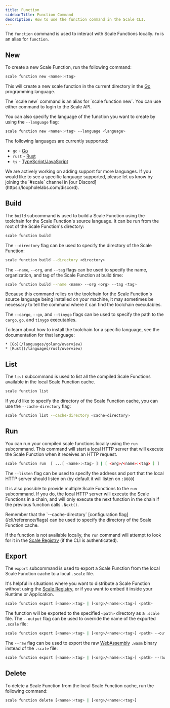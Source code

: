 ```yaml
---
title: Function
sidebarTitle: Function Command
description: How to use the function command in the Scale CLI.
---
```


The `function` command is used to interact with Scale Functions locally. `fn` is an alias for `function`.

## New

To create a new Scale Function, run the following command:

```bash
scale function new <name>:<tag>
```

This will create a new scale function in the current directory in the [Go](https://golang.org/) programming language.

<Info>
    The `scale new` command is an alias for `scale function new`. You can use either command to login to the Scale API.
</Info>

You can also specify the language of the function you want to create by using the `--language` flag:

```bash
scale function new <name>:<tag> --language <language>
```

The following languages are currently supported:

  * `go` - [Go](/languages/golang/overview)
  * `rust` - [Rust](/languages/rust/overview)
  * `ts` - [TypeScript/JavaScript](/languages/javascript-typescript/overview)

<Note>
    We are actively working on adding support for more languages. If you would like to see a specific language supported, please let
    us know by joining the `#scale` channel in [our Discord](https://loopholelabs.com/discord).
</Note>

## Build

The `build` subcommand is used to build a Scale Function using the toolchain for the Scale Function's source language. It can be
run from the root of the Scale Function's directory:

```bash
scale function build
```

The `--directory` flag can be used to specify the directory of the Scale Function:

```bash
scale function build --directory <directory>
```

The `--name`, `--org`, and `--tag` flags can be used to specify the name, organization, and tag of the Scale Function at build time:

```bash
scale function build --name <name> --org <org> --tag <tag>
```

Because this command relies on the toolchain for the Scale Function's source language being installed on your machine, it may sometimes
be necessary to tell the command where it can find the toolchain executables.

The `--cargo`, `--go`, and `--tinygo` flags can be used to specify the path to the `cargo`, `go`, and `tinygo` executables.

<Note>
    To learn about how to install the toolchain for a specific language, see the documentation for that language:

    * [Go](/languages/golang/overview)
    * [Rust](/languages/rust/overview)
</Note>

## List

The `list` subcommand is used to list all the compiled Scale Functions available in the local Scale Function cache.

```bash
scale function list
```

If you'd like to specify the directory of the Scale Function cache, you can use the `--cache-directory` flag:

```bash
scale function list --cache-directory <cache-directory>
```

## Run

You can run your compiled scale functions locally using the `run` subcommand. This command will start a local HTTP server that will
execute the Scale Function when it receives an HTTP request.

```bash
scale function run  [ ...[ <name>:<tag> ] | [ <org>/<name>:<tag> ] ]
```

The `--listen` flag can be used to specify the address and port that the local HTTP server should listen on (by default it will listen on `:8080`)

It is also possible to provide multiple Scale Functions to the `run` subcommand. If you do, the local HTTP server will execute the
Scale Functions in a chain, and will only execute the next function in the chain if the previous function calls `.Next()`.

<Tip>
    Remember that the `--cache-directory` [configuration flag](/cli/reference/flags) can be used to specify the directory of the Scale Function cache.
</Tip>

If the function is not available locally, the `run` command will attempt to look for it in the [Scale Registry](/registry/overview) (if the CLI is authenticated).

## Export

The `export` subcommand is used to export a Scale Function from the local Scale Function cache to a local `.scale` file.

It's helpful in situations where you want to distribute a Scale Function without using the [Scale Registry](/registry/overview), or
if you want to embed it inside your Runtime or Application.

```bash
scale function export [<name>:<tag> | [<org>/<name>:<tag>] <path>
```

The function will be exported to the specified `<path>` directory as a `.scale` file. The `--output` flag can be used to override
the name of the exported `.scale` file:

```bash
scale function export [<name>:<tag> | [<org>/<name>:<tag>] <path> --output <output>
```

The `--raw` flag can be used to export the raw [WebAssembly](https://webassembly.org) `.wasm` binary instead of the `.scale` file:

```bash
scale function export [<name>:<tag> | [<org>/<name>:<tag>] <path> --raw
```

## Delete

To delete a Scale Function from the local Scale Function cache, run the following command:

```bash
scale function delete [<name>:<tag> | [<org>/<name>:<tag>]
```

